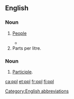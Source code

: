 {{also|PPL}}
==English==

===Noun===
{{en-plural noun}}

# {{lb|en|informal|internet|text messaging}} [[people|People]]
#* {{quote-newsgroup|author=Steve Wall|title=internet mailing summary|date=25 November 1985|newsgroup=net.general|passage=Here's my promised posting of internetwork mailing.. There was a HUGE amount of mail in response to the original posting.. '''ppl''' are really interested in this... It took me 3 days to sort out all the mail... 8-)}}
# Parts per litre.

===Noun===
{{en-noun}}

# {{lb|en|linguistics}} [[participle|Participle]].

[[Category:English abbreviations]]

[[ca:ppl]]
[[et:ppl]]
[[fr:ppl]]
[[fi:ppl]]